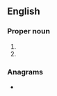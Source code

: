 {{also|cant|cânt|çant|can't|ca'n't}}
==English==

===Proper noun===
{{en-proper noun}}

# {{abbreviation of|Canticles|lang=en}}
# {{abbreviation of|Canticle of Canticles|lang=en}}

===Anagrams===
* {{anagrams|en|a=acnt|NCTA|T-Can}}